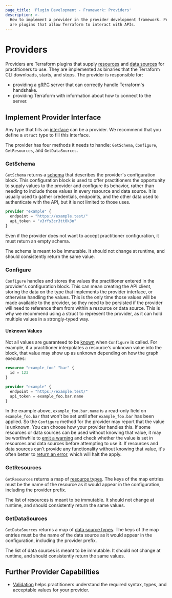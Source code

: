 ```yaml
---
page_title: 'Plugin Development - Framework: Providers'
description: >-
  How to implement a provider in the provider development framework. Providers
  are plugins that allow Terraform to interact with APIs.
---
```


# Providers

Providers are Terraform plugins that supply
[resources](/terraform/plugin/framework/resources) and [data
sources](/terraform/plugin/framework/data-sources) for practitioners to use.
They are implemented as binaries that the Terraform CLI downloads, starts,
and stops. The provider is responsible for:

- providing a [gRPC](https://grpc.io) server that can correctly handle
  Terraform's handshake.
- providing Terraform with information about how to connect to the server.

## Implement Provider Interface

Any type that fills an
[interface](https://pkg.go.dev/github.com/hashicorp/terraform-plugin-framework/tfsdk#Provider)
can be a provider. We recommend that you define a `struct` type to fill this
interface.

The provider has four methods it needs to handle: `GetSchema`, `Configure`,
`GetResources`, and `GetDataSources`.

### GetSchema

`GetSchema` returns a
[schema](/terraform/plugin/framework/schemas) that describes the provider's
configuration block. This configuration block is used to offer practitioners
the opportunity to supply values to the provider and configure its behavior,
rather than needing to include those values in every resource and data source.
It is usually used to gather credentials, endpoints, and the other data used to
authenticate with the API, but it is not limited to those uses.

```tf
provider "example" {
  endpoint = "https://example.test/"
  api_token = "v3rYs3cr3tt0k3n"
}
```

Even if the provider does not want to accept practitioner configuration, it must return
an empty schema.

The schema is meant to be immutable. It should not change at runtime, and
should consistently return the same value.

### Configure

`Configure` handles and stores the
values the practitioner entered in the provider's configuration block. This
can mean creating the API client, storing the data on the type that
implements the provider interface, or otherwise handling the values. This is
the only time those values will be made available to the provider, so they
need to be persisted if the provider will need to reference them from within
a resource or data source. This is why we recommend using a struct
to represent the provider, as it can hold multiple values in a strongly-typed
way.

#### Unknown Values

Not all values are guaranteed to be
[known](/terraform/plugin/framework/types#unknown) when `Configure` is called.
For example, if a practitioner interpolates a resource's unknown value into the block,
that value may show up as unknown depending on how the graph executes:

```tf
resource "example_foo" "bar" {
  id = 123
}

provider "example" {
  endpoint = "https://example.test/"
  api_token = example_foo.bar.name
}
```

In the example above, `example_foo.bar.name` is a read-only field on
`example_foo.bar` that won't be set until after `example_foo.bar` has been
applied. So the `Configure` method for the provider may report that the value
is unknown. You can choose how your provider handles this. If
some resources or data sources can be used without knowing that value, it may
be worthwhile to [emit a warning](/terraform/plugin/framework/diagnostics) and
check whether the value is set in resources and data sources before attempting
to use it. If resources and data sources can't provide any functionality
without knowing that value, it's often better to [return an
error](/terraform/plugin/framework/diagnostics), which will halt the apply.

### GetResources

`GetResources` returns a map of [resource
types](/terraform/plugin/framework/resources). The keys of the
map entries must be the name of the resource as it would appear in the
configuration, including the provider prefix.

The list of resources is meant to be immutable. It should not change at
runtime, and should consistently return the same values.

### GetDataSources

`GetDataSources` returns a map of [data
source types](/terraform/plugin/framework/data-sources). The
keys of the map entries must be the name of the data source as it would appear
in the configuration, including the provider prefix.

The list of data sources is meant to be immutable. It should not change at
runtime, and should consistently return the same values.

## Further Provider Capabilities

- [Validation](/terraform/plugin/framework/validation) helps practitioners understand the required syntax, types, and acceptable values for your provider.
